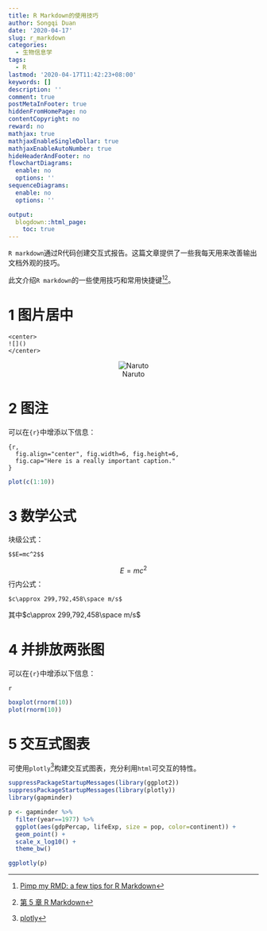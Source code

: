 ```yaml
---
title: R Markdown的使用技巧
author: Songqi Duan
date: '2020-04-17'
slug: r_markdown
categories:
  - 生物信息学
tags:
  - R
lastmod: '2020-04-17T11:42:23+08:00'
keywords: []
description: ''
comment: true
postMetaInFooter: true
hiddenFromHomePage: no
contentCopyright: no
reward: no
mathjax: true
mathjaxEnableSingleDollar: true
mathjaxEnableAutoNumber: true
hideHeaderAndFooter: no
flowchartDiagrams:
  enable: no
  options: ''
sequenceDiagrams:
  enable: no
  options: ''

output:
  blogdown::html_page:
    toc: true
---
```

`R markdown`通过R代码创建交互式报告。这篇文章提供了一些我每天用来改善输出文档外观的技巧。

此文介绍`R markdown`的一些使用技巧和常用快捷键[^1][^2]。

# 1 图片居中
```
<center>
![]()
</center>
```
<center>
![Naruto](/post/2020-04-17-r-markdown的使用技巧_files/bg_footer_1.jpg)
</center>

# 2 图注
可以在`{r}`中增添以下信息：
```
{r, 
  fig.align="center", fig.width=6, fig.height=6,
  fig.cap="Here is a really important caption."
}
```

```r
plot(c(1:10))
```

# 3 数学公式

块级公式：
```
$$E=mc^2$$
```
$$E=mc^2$$
行内公式：
```
$c\approx 299,792,458\space m/s$
```
其中$c\approx 299,792,458\space m/s$

# 4 并排放两张图

可以在`{r}`中增添以下信息：
```
{r out.width=c('50%', '50%'), fig.show='hold'}
```

```r
boxplot(rnorm(10))
plot(rnorm(10))
```

# 5 交互式图表

可使用`plotly`[^3]构建交互式图表，充分利用`html`可交互的特性。

```r

suppressPackageStartupMessages(library(ggplot2))
suppressPackageStartupMessages(library(plotly))
library(gapminder)

p <- gapminder %>%
  filter(year==1977) %>%
  ggplot(aes(gdpPercap, lifeExp, size = pop, color=continent)) +
  geom_point() +
  scale_x_log10() +
  theme_bw()

ggplotly(p)
```


[^1]: [Pimp my RMD: a few tips for R Markdown](https://holtzy.github.io/Pimp-my-rmd/#)
[^2]: [第 5 章 R Markdown](https://bookdown.org/xiao/RAnalysisBook/r-markdown.html)
[^3]: [plotly](https://plotly.com/)

